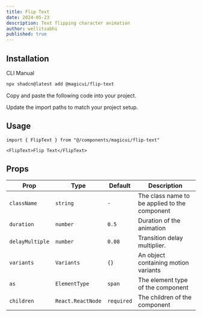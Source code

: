 ```yaml
---
title: Flip Text
date: 2024-05-23
description: Text flipping character animation
author: wellitsabhi
published: true
---
```


<ComponentPreview name="flip-text-demo" />

## Installation

<Tabs defaultValue="cli">

<TabsList>
  <TabsTrigger value="cli">CLI</TabsTrigger>
  <TabsTrigger value="manual">Manual</TabsTrigger>
</TabsList>
<TabsContent value="cli">

```bash
npx shadcn@latest add @magicui/flip-text
```

</TabsContent>

<TabsContent value="manual">

<Steps>

<Step>Copy and paste the following code into your project.</Step>

<ComponentSource name="flip-text" />

<Step>Update the import paths to match your project setup.</Step>

</Steps>

</TabsContent>

</Tabs>

## Usage

```tsx showLineNumbers
import { FlipText } from "@/components/magicui/flip-text"
```

```tsx showLineNumbers
<FlipText>Flip Text</FlipText>
```

## Props

| Prop            | Type              | Default    | Description                                   |
| --------------- | ----------------- | ---------- | --------------------------------------------- |
| `className`     | `string`          | `-`        | The class name to be applied to the component |
| `duration`      | `number`          | `0.5`      | Duration of the animation                     |
| `delayMultiple` | `number`          | `0.08`     | Transition delay multiplier.                  |
| `variants`      | `Variants`        | `{}`       | An object containing motion variants          |
| `as`            | `ElementType`     | `span`     | The element type of the component             |
| `children`      | `React.ReactNode` | `required` | The children of the component                 |
